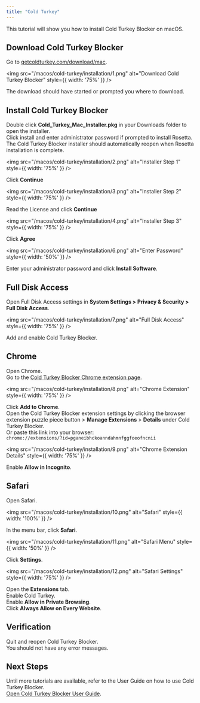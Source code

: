 ```yaml
---
title: "Cold Turkey"
---
```


This tutorial will show you how to install Cold Turkey Blocker on macOS.

## Download Cold Turkey Blocker

Go to <a href="https://www.getcoldturkey.com/download/mac" target="_blank">getcoldturkey.com/download/mac</a>.  

<img
  src="/macos/cold-turkey/installation/1.png"
  alt="Download Cold Turkey Blocker"
  style={{ width: '75%' }}
/>

The download should have started or prompted you where to download.

## Install Cold Turkey Blocker

Double click **Cold_Turkey_Mac_Installer.pkg** in your Downloads folder to open the installer.  
Click install and enter administrator password if prompted to install Rosetta.  
The Cold Turkey Blocker installer should automatically reopen when Rosetta installation is complete.  

<img
  src="/macos/cold-turkey/installation/2.png"
  alt="Installer Step 1"
  style={{ width: '75%' }}
/>

Click **Continue**  

<img
  src="/macos/cold-turkey/installation/3.png"
  alt="Installer Step 2"
  style={{ width: '75%' }}
/>

Read the License and click **Continue**  

<img
  src="/macos/cold-turkey/installation/4.png"
  alt="Installer Step 3"
  style={{ width: '75%' }}
/>

Click **Agree**  

<img
  src="/macos/cold-turkey/installation/6.png"
  alt="Enter Password"
  style={{ width: '50%' }}
/>

Enter your administrator password and click **Install Software**.

## Full Disk Access

Open Full Disk Access settings in **System Settings > Privacy & Security > Full Disk Access**.  

<img
  src="/macos/cold-turkey/installation/7.png"
  alt="Full Disk Access"
  style={{ width: '75%' }}
/>

Add and enable Cold Turkey Blocker.

## Chrome

Open Chrome.  
Go to the <a href="https://chromewebstore.google.com/detail/cold-turkey-blocker/pganeibhckoanndahmnfggfoeofncnii" target="_blank">Cold Turkey Blocker Chrome extension page</a>.  

<img
  src="/macos/cold-turkey/installation/8.png"
  alt="Chrome Extension"
  style={{ width: '75%' }}
/>

Click **Add to Chrome**.  
Open the Cold Turkey Blocker extension settings by clicking the browser extension puzzle piece button > **Manage Extensions** > **Details** under Cold Turkey Blocker.  
Or paste this link into your browser:  
`chrome://extensions/?id=pganeibhckoanndahmnfggfoeofncnii`  

<img
  src="/macos/cold-turkey/installation/9.png"
  alt="Chrome Extension Details"
  style={{ width: '75%' }}
/>

Enable **Allow in Incognito**.

## Safari

Open Safari.  

<img
  src="/macos/cold-turkey/installation/10.png"
  alt="Safari"
  style={{ width: '100%' }}
/>

In the menu bar, click **Safari**.  

<img
  src="/macos/cold-turkey/installation/11.png"
  alt="Safari Menu"
  style={{ width: '50%' }}
/>

Click **Settings**.  

<img
  src="/macos/cold-turkey/installation/12.png"
  alt="Safari Settings"
  style={{ width: '75%' }}
/>

Open the **Extensions** tab.  
Enable Cold Turkey.  
Enable **Allow in Private Browsing**.  
Click **Always Allow on Every Website**.

## Verification

Quit and reopen Cold Turkey Blocker.  
You should not have any error messages.

## Next Steps

Until more tutorials are available, refer to the User Guide on how to use Cold Turkey Blocker.  
<a href="https://getcoldturkey.com/support/user-guide/" target="_blank">Open Cold Turkey Blocker User Guide</a>.
